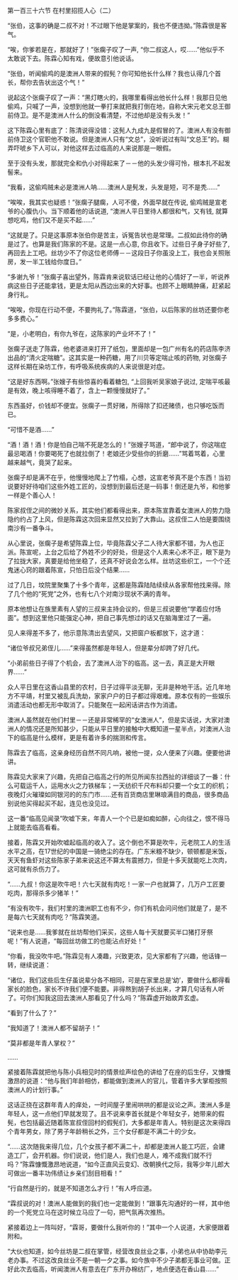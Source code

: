 

第一百三十六节 在村里招揽人心（二）

“张伯，这事的确是二叔不对！不过眼下他是掌案的，我也不便违拗。”陈霖很是客气。

“唉，你爹若是在，那就好了！”张瘸子叹了一声, “你二叔这人，哎……”他似乎不太敢说下去。陈霖心知有戏，便故意引他说话。

“张伯，听闻偷鸡的是澳洲人带来的假髡？你可知他长什么样？我也认得几个首长，帮你去告状出这个气！”

说起这个张瘸子叹了一声：“黑灯瞎火的，我哪里看得出他长什么样！我那日见他偷鸡，只喊了一声，没想到他就一拳打来就把我打倒在地，自称大宋元老文总王御前侍卫。是不是澳洲人什么的倒没看清楚，不过他却是没有头发！”

这下陈霖心里有底了：陈清说得没错：这髡人九成九是假冒的了。澳洲人有没有御前侍卫这个官职他不敢说。但是澳洲人只有“文总”，没听说过有叫“文总王”的。糊弄吓唬乡下人可以，对他这样去过临高的人来说那是一眼假。

至于没有头发，那就完全和仇小对得起来了－－他的头发少得可怜，根本扎不起发髻来。

“我看，这偷鸡贼未必是澳洲人呐……澳洲人是髡发，头发是短，可不是秃……”

“唉唉，我其实也疑惑！”张瘸子腿瘸，人可不傻，外面早就在传说, 偷鸡贼是宣老爷的心腹仇小。当下顺着他的话说道, “澳洲人平日里待人都很和气，又有钱, 就算想吃鸡，他们又不是买不起……”

“这就是了。只是这事原本张伯你是苦主，诉冤告状也是常理。二叔如此待你的确是过了。也算是我们陈家的不是。这是一点心意, 你且收下。过些日子身子好些了, 再回去上工吧。丝坊少不了你这位老师傅－－这段日子你虽没上工，我也会关照账房，发一半工钱给你度日。”

“多谢九爷！”张瘸子喜出望外，陈霖肯来说软话已经让他的心情好了一半，听说养病这些日子还能拿钱，更是太阳从西边出来的大好事。也顾不上眼睛肿痛，赶紧起身行礼。

“唉唉，你现在行动不便，不要拘礼了。”陈霖道，“张伯，以后陈家的丝坊还要你老多多费心。”

“是，小老明白，有你九爷在，这陈家的产业坏不了！”

张瘸子送走了陈霖，他老婆进来打开了纸包，里面却是一包广州有名的药店陈李济出品的“清火定喘糖”。这其实是一种药糖，用了川贝等定喘止咳的药物, 对张瘸子这样长期在染坊工作，有呼吸系统疾病的人来说很是对症。

“这是好东西啊。”张嫂子有些惊喜的看着糖包, “上回我听吴家娘子说过, 定喘平咳最是有效，晚上咳得睡不着了，含上一颗慢慢就好了。”

东西虽好，价钱却不便宜。张瘸子一贯好赌，所得除了扣还赌债，也只够吃饭而已。

“可惜不是酒……”

“酒！酒！酒！你是怕自己喘不死是怎么的！”张嫂子骂道，“郎中说了，你这喘症最忌喝酒！你要喝死了也就拉倒了！老娘还少受些你的折磨……”骂着骂着，心里越来越气，竟哭了起来。

张瘸子却是满不在乎，他慢慢地爬上了竹榻，心想，这宣老爷真不是个东西！当初说要好好待咱们这些外姓工匠的，没想到到最后还是一码事！倒还是九爷，和他爹一样是个善心人！

陈家叔侄之间的微妙关系，其实他们都看得出来，原本陈宣靠着女澳洲人的势力隐隐约约占了上风，但是陈霖这次回来显然又拉到了大靠山。这叔侄二人怕是要围绕南沙有一番争斗。

从心里说，张瘸子是希望陈霖上位，毕竟陈霖父子二人待大家都不错，为人也正派。陈宣呢，上台之后给了外姓不少的好处，但是这个人素来心术不正，眼下是为了拉拢大家，真要是给他坐稳了，还真不好说会怎么样。丝坊这些织工，一个个还鬼迷心窍的跟着陈宣，只怕日后没个结果……

过了几日，坟院里聚集了十多个青年，这都是陈霖陆陆续续从各家帮他找来得。除了几个他的“死党”之外，也有七八个对南沙现状不满的青年。

原本他想让在族里素有人望的三叔来主持会议的，但是三叔说要他“学着应付场面”。想到这里他只能强定心神，把自己事先想过的话又在脑海里过了一遍。

见人来得差不多了，他示意陈清出去望风，又把窗户板都放下，这才道：

“诸位爷叔兄弟侄儿……”来得虽然都是年轻人，但是辈分却跨了好几代。

“小弟前些日子得了个机会，去了澳洲人治下的临高。这一去，真正是大开眼界……”

众人平日里在这香山县里的农村，日子过得平淡无聊，无非是种地干活。近几年地方不平靖，村里又被乱兵洗劫，家家户户的日子都过得艰难。原本仅有的一些娱乐消遣活动也都无形中取消了。只能聚在一起闲话讲古作为消遣。

澳洲人虽然就在他们村里－－还是非常稀罕的“女澳洲人”，但是实话说，大家对澳洲人的情况还是所知甚少，只能从平日里的接触中大概知道一星半点，对澳洲人治下的临高是什么模样，更是有着许多的揣测和传言。

陈霖去了临高，这亲身经历自然不同凡响，被他一提，众人便来了兴趣。便要他讲讲。

陈霖见大家来了兴趣，先把自己临高之行的所见所闻东拉西扯的详细谈了一番：什么可载运千人，运用水火之力铁梯车；一天纺织千尺布料却只要一个女工的织机；夜晚灯火璀璨如同银河的的东门市……还有百货商店里琳琅满目的商品，很多商品别说他买得起买不起，连见也没见过。

这一番“临高见闻录”吹嘘下来，年青人一个个已是如痴如醉，心向往之，恨不得马上就能去临高看看。

接着，陈霖又开始吹嘘起临高的收入了。这个倒也不算是吹牛，元老院工人的生活水平之高，在17世纪的中国是一骑绝尘的存在。广东米粮不缺少，顿顿都是米饭，天天有鱼虾对这些陈家子弟来说这还不算太有震撼力，但是十多天就能吃上次肉，这可就有杀伤力了。

“……九叔！你这是吹牛吧！六七天就有肉吃！一家一户也就算了，几万户工匠要吃肉，那得杀多少猪羊！”

“有没有吹牛，我们村里的澳洲职工也有不少，你们有机会问问他们就是了，是不是每六七天就有肉吃？”陈霖笑道。

“说来也是……我爹就在丝坊帮他们采买，这些人每十天就要买半口猪打牙祭呢！”有人说道，“每回丝坊做工的也能沾点好处！”

“你看，我没吹牛吧。”陈霖见有人凑趣，兴致更浓，见大家都有了兴趣，他话锋一转，继续说道：

“诸位，我们这些后生仔虽说辈分各不相同，可是在家里总是‘幼’，要做什么都得看家长的脸色，家长不许我们便不能要。非得熬到胡子长出来，才算几句话有人听了。可你们知我这回去澳洲人那看见了什么吗？”陈霖虚开始故弄玄虚。

“看到了什么了？”

“我知道了！澳洲人都不留胡子！”

“莫非都是年青人掌权？”

……

紧接着陈霖就把他与陈小兵相见时的情景绘声绘色的讲给了在座的后生仔，又慷慨激昂的说道：“他与我们年龄相仿，都能做到澳洲人的官儿，管着许多大掌柜按照澳洲人的计划行事。”

这话正挠在这群年青人的痒处，一时间屋子里闹哄哄的都是议论之声。澳洲人多是年轻人，这一点他们早就发现了。且不说来李首长就是个年轻女子，她带来的假髡，也包括最近随着陈宣叔侄回村的假髡们，大多都是年青人。特别是这次来得四个青年男女，除了男子年龄稍长之外，三个女仔都是不满二十的少女。

“……这次随我来得几位，几个女孩子都不满二十，却都是澳洲人能工巧匠，会建造工厂，会开机器。你们说说，他们是人，我们也是人，难不成我们就不行吗？”陈霖慷慨激昂地说道，“如今正直风云变幻、改朝换代之际，我等少年儿郎大可做出一番丰功伟绩让乡亲们刮目相看！”

“行自然是行的，就是不知道怎么才行！”有人呼应道。

“霖叔说的对！澳洲人能做到的我们也一定能做到！”跟事先沟通好的一样，其中他的一个死党立马在这时候立马应了一句，把气氛再次推热。

紧接着边上一阵叫好，“霖哥，要做什么我听你的！”其中一个人说道，大家便跟着附和。

“大伙也知道，如今丝坊是二叔在掌管，经营改良丝业之事，小弟也从中协助李元老办事。不过这改良丝业不是一朝一夕之事。如今族中不少子弟都无事业可做。正好此次去临高，听闻澳洲人有意去在广东开办棉纺厂，地点便选在香山县……”

